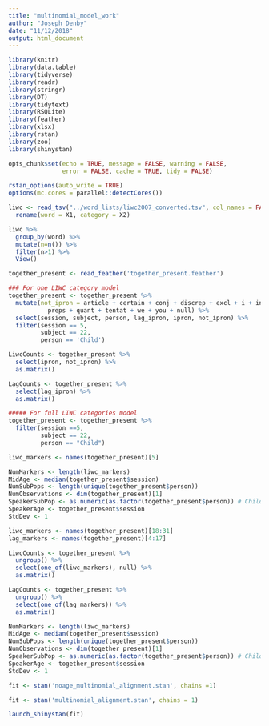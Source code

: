 ```yaml
---
title: "multinomial_model_work"
author: "Joseph Denby"
date: "11/12/2018"
output: html_document
---
```


```r
library(knitr)
library(data.table)
library(tidyverse)
library(readr)
library(stringr)
library(DT)
library(tidytext)
library(RSQLite)
library(feather)
library(xlsx)
library(rstan)
library(zoo)
library(shinystan)

opts_chunk$set(echo = TRUE, message = FALSE, warning = FALSE, 
               error = FALSE, cache = TRUE, tidy = FALSE)

rstan_options(auto_write = TRUE)
options(mc.cores = parallel::detectCores())
```

```r
liwc <- read_tsv("../word_lists/liwc2007_converted.tsv", col_names = FALSE) %>%
  rename(word = X1, category = X2)
```

```r
liwc %>% 
  group_by(word) %>% 
  mutate(n=n()) %>% 
  filter(n>1) %>% 
  View()

```

```r
together_present <- read_feather('together_present.feather')
```

```r
### For one LIWC category model
together_present <- together_present %>% 
  mutate(not_ipron = article + certain + conj + discrep + excl + i + incl + negate + 
           preps + quant + tentat + we + you + null) %>% 
  select(session, subject, person, lag_ipron, ipron, not_ipron) %>% 
  filter(session == 5,
         subject == 22,
         person == 'Child')

LiwcCounts <- together_present %>% 
  select(ipron, not_ipron) %>% 
  as.matrix()

LagCounts <- together_present %>% 
  select(lag_ipron) %>% 
  as.matrix()

##### For full LIWC categories model
together_present <- together_present %>%
  filter(session ==5,
         subject == 22,
         person == "Child")

```

```r

liwc_markers <- names(together_present)[5]

NumMarkers <- length(liwc_markers)
MidAge <- median(together_present$session)
NumSubPops <- length(unique(together_present$person))
NumObservations <- dim(together_present)[1]
SpeakerSubPop <- as.numeric(as.factor(together_present$person)) # Child - 1; Parent - 2
SpeakerAge <- together_present$session
StdDev <- 1

```

```r
liwc_markers <- names(together_present)[18:31]
lag_markers <- names(together_present)[4:17]

LiwcCounts <- together_present %>% 
  ungroup() %>%
  select(one_of(liwc_markers), null) %>% 
  as.matrix()

LagCounts <- together_present %>% 
  ungroup() %>% 
  select(one_of(lag_markers)) %>% 
  as.matrix()

NumMarkers <- length(liwc_markers)
MidAge <- median(together_present$session)
NumSubPops <- length(unique(together_present$person))
NumObservations <- dim(together_present)[1]
SpeakerSubPop <- as.numeric(as.factor(together_present$person)) # Child - 1; Parent - 2
SpeakerAge <- together_present$session
StdDev <- 1

```

```r
fit <- stan('noage_multinomial_alignment.stan', chains =1)
```

```r
fit <- stan('multinomial_alignment.stan', chains = 1)
```

```r
launch_shinystan(fit)
```


